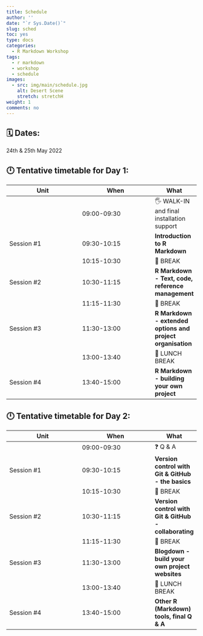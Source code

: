 ```yaml
---
title: Schedule 
author: ''
date: "`r Sys.Date()`"
slug: sched
toc: yes
type: docs
categories:
  - R Markdown Workshop
tags:
  - r markdown 
  - workshop 
  - schedule
images:
  - src: img/main/schedule.jpg
    alt: Desert Scene
    stretch: stretchH
weight: 1
comments: no
---
```


## 🗓️ Dates: 

24th & 25th May 2022


## 🕛 Tentative timetable for Day 1:

| Unit          | When          | What   |
|---------------|---------------|--------|
|                | 09:00-09:30   |🖐 WALK-IN and final installation support|
| Session #1  | 09:30-10:15   |**Introduction to R Markdown**|
|               | 10:15-10:30 |🍵 BREAK   |
| Session #2  | 10:30-11:15 |**R Markdown - Text, code, reference management**|
|               | 11:15-11:30 |🍵 BREAK   |
| Session #3  | 11:30-13:00   |**R Markdown - extended options and project organisation** |
|               | 13:00-13:40  |🍔 LUNCH BREAK |
| Session #4  | 13:40-15:00   |**R Markdown - building your own project** |


## 🕛 Tentative timetable for Day 2:

| Unit          | When          | What   |
|---------------|---------------|--------|
|                | 09:00-09:30   |❓ Q & A|
| Session #1  | 09:30-10:15   |**Version control with Git & GitHub - the basics**|
|               | 10:15-10:30 |🍵 BREAK   |
| Session #2  | 10:30-11:15 |**Version control with Git & GitHub - collaborating **|
|               | 11:15-11:30 |🍵 BREAK   |
| Session #3  | 11:30-13:00   |**Blogdown - build your own project websites** |
|               | 13:00-13:40  |🍔 LUNCH BREAK |
| Session #4  | 13:40-15:00   |**Other R (Markdown) tools, final Q & A** |
